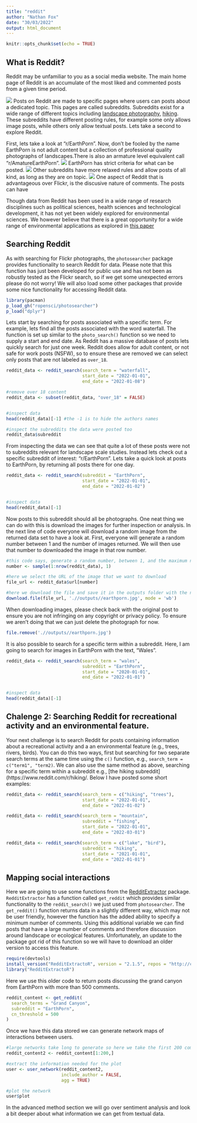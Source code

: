 ```yaml
---
title: "reddit"
author: "Nathan Fox"
date: "30/03/2022"
output: html_document
---
```


```r
knitr::opts_chunk$set(echo = TRUE)
```

## What is Reddit?

Reddit may be unfamiliar to you as a social media website. The main home page of Reddit is an accumulate of the most liked and commented posts from a given time period.

![](C:/Users/n_fox/Documents/code/iale_workshop/tutorial_figures/Reddit.png)
Posts on Reddit are made to specific pages where users can posts about a dedicated topic. This pages are called subreddits. Subreddits exist for a wide range of different topics including [landscape photography](https://www.reddit.com/r/EarthPorn/), [hiking](https://www.reddit.com/r/hiking/). These subreddits have different posting rules, for example some only allows image posts, while others only allow textual posts. Lets take a second to explore Reddit.

First, lets take a look at "r/EarthPorn". Now, don't be fooled by the name EarthPorn is not adult content but a collection of professional quality photographs of landscapes.There is also an armature level equivalent call "r/AmatureEarthPorn".
![](C:/Users/n_fox/Documents/code/iale_workshop/tutorial_figures/EarthPorn.png)
EarthPorn has strict criteria for what can be posted.
![](C:/Users/n_fox/Documents/code/iale_workshop/tutorial_figures/Rules.png)
Other subreddits have more relaxed rules and allow posts of all kind, as long as they are on topic.
![](C:/Users/n_fox/Documents/code/iale_workshop/tutorial_figures/Ecology.png)
One aspect of Reddit that is advantageous over Flickr, is the discusive nature of comments. The posts can have 

Though data from Reddit has been used in a wide range of research disciplines such as political sciences, health sciences and technological development, it has not yet been widely explored for environmental sciences. We however believe that there is a great opportunity for a wide range of environmental applications as explored in [this paper](https://www.reddit.com/r/EarthPorn/)

## Searching Reddit 

As with searching for Flickr photographs, the `photosearcher` package provides functionality to search Reddit for data. Please note that this function has just been developed for public use and has not been as robustly tested as the Flickr search, so if we get some unexpected errors please do not worry! We will also load some other packages that provide some nice functionality for accessing Reddit data.

```r
library(pacman)
p_load_gh("ropensci/photosearcher")
p_load("dplyr")
```

Lets start by searching for posts associated with a specific term. For example, lets find all the posts associated with the word waterfall. The function is set up similar to the `photo_search()` function so we need to supply a start and end date. As Reddit has a massive database of posts lets quickly search for just one week. Reddit does allow for adult content, or not safe for work posts (NSFW), so to ensure these are removed we can select only posts that are not labeled as `over_18`.

```r
reddit_data <- reddit_search(search_term = "waterfall",
                             start_date = "2022-01-01",
                             end_date = "2022-01-08")

#remove over 18 content
reddit_data <- subset(reddit_data, "over_18" = FALSE)


#inspect data
head(reddit_data)[-1] #the -1 is to hide the authors names

#inspect the subreddits the data were posted too
reddit_data$subreddit

```

From inspecting the data we can see that quite a lot of these posts were not to subreddits relevant for landscape scale studies. Instead lets check out a specific subreddit of interest: "r/EarthPorn". Lets take a quick look at posts to EarthPorn, by returning all posts there for one day.

```r
reddit_data <- reddit_search(subreddit = "EarthPorn",
                             start_date = "2022-01-01",
                             end_date = "2022-01-02")


#inspect data
head(reddit_data)[-1] 

```

Now posts to this subreddit should all be photographs. One neat thing we can do with this is download the images for further inspection or analysis. In the next line of code everyone will download a random image from the returned data set to have a look at. First, everyone will generate a random number between 1 and the number of images returned. We will then use that number to downloaded the image in that row number.

```r
#this code says, generate a random number, between 1, and the maximum number of rows in our data
number <- sample(1:nrow(reddit_data), 1)

#here we select the URL of the image that we want to download
file_url <- reddit_data$url[number]

#here we download the file and save it in the outputs folder with the name earthporn.jpg
download.file(file_url, './/outputs//earthporn.jpg', mode = 'wb') 
```

When downloading images, please check back with the original post to ensure you are not infringing on any copyright or privacy policy. To ensure we aren't doing that we can just delete the photograph for now.

```r
file.remove('.//outputs//earthporn.jpg')
```

It is also possible to search for a specific term within a subreddit. Here, I am going to search for images in EarthPorn with the text, "Wales".

```r
reddit_data <- reddit_search(search_term = "wales",
                             subreddit = "EarthPorn",
                             start_date = "2020-01-01",
                             end_date = "2022-01-01")


#inspect data
head(reddit_data)[-1] 
```

## Chalenge 2: Searching Reddit for recreational activity and an environmental feature.

Your next challenge is to search Reddit for posts containing information about a recreational activity and a an environmental feature (e.g., trees, rivers, birds). You can do this two ways, first but searching for two separate search terms at the same time using the `c()` function, e.g., `search_term = c("term1", "term2)`. We can also use the same method as above, searching for a specific term within a subreddit e.g.,  [the hiking subreddit](https://www.reddit.com/r/hiking/. Below I have posted some short examples:

```r
reddit_data <- reddit_search(search_term = c("hiking", "trees"),
                             start_date = "2022-01-01",
                             end_date = "2022-01-02")

reddit_data <- reddit_search(search_term = "mountain",
                             subreddit = "fishing",
                             start_date = "2022-01-01",
                             end_date = "2022-03-01")

reddit_data <- reddit_search(search_term = c("lake", "bird"),
                             subreddit = "hiking",
                             start_date = "2021-01-01",
                             end_date = "2022-01-01")
```

## Mapping social interactions

Here we are going to use some functions from the [RedditExtractor](https://github.com/ivan-rivera/RedditExtractor) package. `RedditExtractor` has a function called `get_reddit` which provides similar functionality to the `reddit_search()` we just used from `photosearcher`. The `get_reddit()` function returns data in a slightly different way, which may not be user friendly, however the function has the added ability to specify a minimum number of comments. Using this additional variable we can find posts that have a large number of comments and therefore discussion around landscape or ecological features. Unfortunately, an update to the package got rid of this function so we will have to download an older version to access this feature.  

```r
require(devtools)
install_version("RedditExtractoR", version = "2.1.5", repos = "http://cran.us.r-project.org")
library("RedditExtractoR")
```

Here we use this older code to return posts discussing the grand canyon from EarthPorn with more than 500 comments.
```r
reddit_content <- get_reddit(
  search_terms = "Grand Canyon",
  subreddit = "EarthPorn",
  cn_threshold = 500
)
```
Once we have this data stored we can generate network maps of interactions between users.
```r
#large networks take long to generate so here we take the first 200 comments
reddit_content2 <- reddit_content[1:200,] 

#extract the information needed for the plot
user <- user_network(reddit_content2, 
                     include_author = FALSE, 
                     agg = TRUE)

#plot the network
user$plot
```

In the advanced method section we will go over sentiment analysis and look a bit deeper about what information we can get from textual data.
